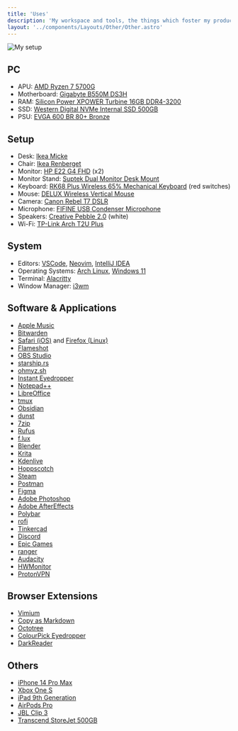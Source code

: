 ```yaml
---
title: 'Uses'
description: 'My workspace and tools, the things which foster my productivity.'
layout: '../components/Layouts/Other/Other.astro'
---
```



<Image src='/setup.jpg' shadow='/blur.png' alt='My setup' client:load />

## PC

- APU: [AMD Ryzen 7 5700G](https://www.amd.com/en/products/apu/amd-ryzen-7-5700g)
- Motherboard: [Gigabyte B550M DS3H](https://www.gigabyte.com/Motherboard/B550M-DS3H-rev-1x#kf)
- RAM: [Silicon Power XPOWER Turbine 16GB DDR4-3200](https://www.amazon.com/Silicon-Power-Turbine-3200MHz-288-pin/dp/B07NKYM62D)
- SSD: [Western Digital NVMe Internal SSD 500GB](https://www.westerndigital.com/products/internal-drives/wd-blue-sa510-sata-m-2-ssd#WDS500G3B0B)
- PSU: [EVGA 600 BR 80+ Bronze](https://www.evga.com/products/product.aspx?pn=100-BR-0600-K1)

## Setup

- Desk: [Ikea Micke](https://www.ikea.com/us/en/p/micke-desk-white-90214308/)
- Chair: [Ikea Renberget](https://www.ikea.com/us/en/p/renberget-swivel-chair-bomstad-black-20503284/)
- Monitor: [HP E22 G4 FHD](https://www.hp.com/us-en/shop/pdp/hp-e22-g4-fhd-monitor) (x2)
- Monitor Stand: [Suptek Dual Monitor Desk Mount](https://www.amazon.com/Suptek-Adjustable-Monitor-Bracket-Rotation/dp/B01LH0L52S)
- Keyboard: [RK68 Plus Wireless 65% Mechanical Keyboard](https://rkgamingstore.com/collections/68-keys/products/rk68-68-wireless-gaming-keyboard) (red switches)
- Mouse: [DELUX Wireless Vertical Mouse](https://www.amazon.com/Wireless-Vertical-Ergonomic-Receiver-M618C-White/dp/B08N9HSHTZ)
- Camera: [Canon Rebel T7 DSLR](https://shop.usa.canon.com/shop/en/catalog/canon-eos-rebel-t7-double-zoom-lens-kit)
- Microphone: [FIFINE USB Condenser Microphone](https://www.amazon.com/FIFINE-Streaming-Microphone-Windscreen-Discord-780A/dp/B0842691S7)
- Speakers: [Creative Pebble 2.0](https://www.amazon.com/Creative-USB-Powered-Speakers-Far-Field-Radiators/dp/B0791J2658?) (white)
- Wi-Fi: [TP-Link Arch T2U Plus](https://www.tp-link.com/us/home-networking/usb-adapter/archer-t2u-plus/)

## System

- Editors: [VSCode](https://code.visualstudio.com), [Neovim](https://neovim.io/), [IntelliJ IDEA](https://www.jetbrains.com/idea/)
- Operating Systems: [Arch Linux](https://archlinux.org/), [Windows 11](https://www.microsoft.com/en-us/windows/windows-11)
- Terminal: [Alacritty](https://alacritty.org/)
- Window Manager: [i3wm](https://i3wm.org/)

## Software & Applications

- [Apple Music](https://www.apple.com/apple-music/)
- [Bitwarden](https://bitwarden.com/)
- [Safari (iOS)](https://www.apple.com/safari/) and [Firefox (Linux)](https://www.mozilla.org/en-US/firefox/new/)
- [Flameshot](https://flameshot.org/)
- [OBS Studio](https://obsproject.com/)
- [starship.rs](https://starship.rs/)
- [ohmyz.sh](https://ohmyz.sh/)
- [Instant Eyedropper](http://instant-eyedropper.com/)
- [Notepad++](https://notepad-plus-plus.org/downloads/)
- [LibreOffice](https://www.libreoffice.org/)
- [tmux](https://github.com/tmux/tmux)
- [Obsidian](https://obsidian.md/)
- [dunst](https://dunst-project.org/)
- [7zip](https://www.7-zip.org/download.html)
- [Rufus](https://rufus.ie/)
- [f.lux](https://justgetflux.com/)
- [Blender](https://www.blender.org/)
- [Krita](https://krita.org/en/)
- [Kdenlive](https://kdenlive.org/en)
- [Hoppscotch](https://hoppscotch.io/)
- [Steam](https://store.steampowered.com/about/)
- [Postman](https://www.postman.com/)
- [Figma](https://www.figma.com/)
- [Adobe Photoshop](https://www.adobe.com/products/photoshop)
- [Adobe AfterEffects](https://www.adobe.com/products/aftereffects)
- [Polybar](https://polybar.github.io/)
- [rofi](https://github.com/davatorium/rofi)
- [Tinkercad](https://www.tinkercad.com/)
- [Discord](https://discord.com/)
- [Epic Games](https://www.epicgames.com/)
- [ranger](https://ranger.github.io/)
- [Audacity](https://www.audacityteam.org/)
- [HWMonitor](https://www.cpuid.com/softwares/hwmonitor.html)
- [ProtonVPN](https://protonvpn.com/)

## Browser Extensions

- [Vimium](https://vimium.github.io/)
- [Copy as Markdown](https://github.com/yorkxin/copy-as-markdown)
- [Octotree](https://www.octotree.io/)
- [ColourPick Eyedropper](https://chrome.google.com/webstore/detail/colorpick-eyedropper/ohcpnigalekghcmgcdcenkpelffpdolg)
- [DarkReader](https://darkreader.org/)

## Others

- [iPhone 14 Pro Max](https://www.apple.com/shop/buy-iphone/iphone-14-pro/6.7-inch-display-128gb-space-black-unlocked)
- [Xbox One S](https://www.xbox.com/en-US/consoles/xbox-one-s)
- [iPad 9th Generation](https://www.apple.com/shop/buy-ipad/ipad-10-2)
- [AirPods Pro](https://www.apple.com/airpods-2nd-generation)
- [JBL Clip 3](https://www.jbl.com/bluetooth-speakers/JBL+CLIP+3.html)
- [Transcend StoreJet 500GB](https://www.bhphotovideo.com/c/product/657295-REG/Transcend_TS500GSJ25M_500GB_StoreJet_25M_Portable.html)
